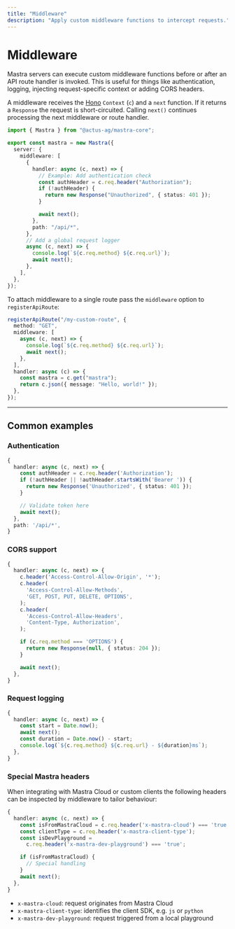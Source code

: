 ```yaml
---
title: "Middleware"
description: "Apply custom middleware functions to intercept requests."
---
```


# Middleware

Mastra servers can execute custom middleware functions before or after an API
route handler is invoked. This is useful for things like authentication,
logging, injecting request-specific context or adding CORS headers.

A middleware receives the [Hono](https://hono.dev) `Context` (`c`) and a `next`
function. If it returns a `Response` the request is short-circuited. Calling
`next()` continues processing the next middleware or route handler.

```typescript copy showLineNumbers
import { Mastra } from "@actus-ag/mastra-core";

export const mastra = new Mastra({
  server: {
    middleware: [
      {
        handler: async (c, next) => {
          // Example: Add authentication check
          const authHeader = c.req.header("Authorization");
          if (!authHeader) {
            return new Response("Unauthorized", { status: 401 });
          }

          await next();
        },
        path: "/api/*",
      },
      // Add a global request logger
      async (c, next) => {
        console.log(`${c.req.method} ${c.req.url}`);
        await next();
      },
    ],
  },
});
```

To attach middleware to a single route pass the `middleware` option to
`registerApiRoute`:

```typescript copy showLineNumbers
registerApiRoute("/my-custom-route", {
  method: "GET",
  middleware: [
    async (c, next) => {
      console.log(`${c.req.method} ${c.req.url}`);
      await next();
    },
  ],
  handler: async (c) => {
    const mastra = c.get("mastra");
    return c.json({ message: "Hello, world!" });
  },
});
```

---

## Common examples

### Authentication

```typescript copy
{
  handler: async (c, next) => {
    const authHeader = c.req.header('Authorization');
    if (!authHeader || !authHeader.startsWith('Bearer ')) {
      return new Response('Unauthorized', { status: 401 });
    }

    // Validate token here
    await next();
  },
  path: '/api/*',
}
```

### CORS support

```typescript copy
{
  handler: async (c, next) => {
    c.header('Access-Control-Allow-Origin', '*');
    c.header(
      'Access-Control-Allow-Methods',
      'GET, POST, PUT, DELETE, OPTIONS',
    );
    c.header(
      'Access-Control-Allow-Headers',
      'Content-Type, Authorization',
    );

    if (c.req.method === 'OPTIONS') {
      return new Response(null, { status: 204 });
    }

    await next();
  },
}
```

### Request logging

```typescript copy
{
  handler: async (c, next) => {
    const start = Date.now();
    await next();
    const duration = Date.now() - start;
    console.log(`${c.req.method} ${c.req.url} - ${duration}ms`);
  },
}
```

### Special Mastra headers

When integrating with Mastra Cloud or custom clients the following headers can
be inspected by middleware to tailor behaviour:

```typescript copy
{
  handler: async (c, next) => {
    const isFromMastraCloud = c.req.header('x-mastra-cloud') === 'true';
    const clientType = c.req.header('x-mastra-client-type');
    const isDevPlayground =
      c.req.header('x-mastra-dev-playground') === 'true';

    if (isFromMastraCloud) {
      // Special handling
    }
    await next();
  },
}
```

- `x-mastra-cloud`: request originates from Mastra Cloud
- `x-mastra-client-type`: identifies the client SDK, e.g. `js` or `python`
- `x-mastra-dev-playground`: request triggered from a local playground
